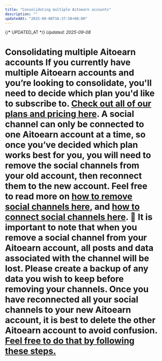 ```yaml
---
title: "Consolidating multiple Aitoearn accounts"
description: ""
updatedAt: "2025-09-08T16:37:58+08:00"
---
```

{/* UPDATED_AT */}
_Updated: 2025-09-08_

# Consolidating multiple Aitoearn accounts If you currently have multiple Aitoearn accounts and you’re looking to consolidate, you'll need to decide which plan you'd like to subscribe to. [Check out all of our plans and pricing here](https://aitoearn.com/pricing). A social channel can only be connected to one Aitoearn account at a time, so once you’ve decided which plan works best for you, you will need to remove the social channels from your old account, then reconnect them to the new account. Feel free to read more on [how to remove social channels here](https://aitoearn.helpscoutdocs.com/article/575-removing-a-channel-from-aitoearn), and [how to connect social channels here](https://aitoearn.helpscoutdocs.com/article/564-connecting-your-channels-to-aitoearn). 📝 It is important to note that when you remove a social channel from your Aitoearn account, all posts and data associated with the channel will be lost. Please create a backup of any data you wish to keep before removing your channels. Once you have reconnected all your social channels to your new Aitoearn account, it is best to delete the other Aitoearn account to avoid confusion. [Feel free to do that by following these steps.](https://aitoearn.helpscoutdocs.com/article/541-how-to-cancel-your-subscription-or-delete-your-account)